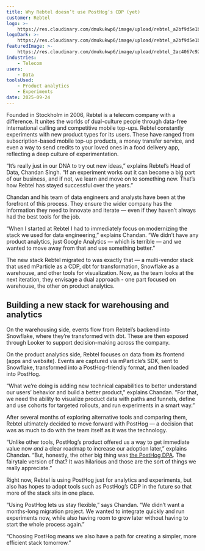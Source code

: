 ```yaml
---
title: Why Rebtel doesn’t use PostHog’s CDP (yet)
customer: Rebtel
logo: >-
    https://res.cloudinary.com/dmukukwp6/image/upload/rebtel_a2bf9d5e1b.svg
logoDark: >-
    https://res.cloudinary.com/dmukukwp6/image/upload/rebtel_a2bf9d5e1b.svg
featuredImage: >-
    https://res.cloudinary.com/dmukukwp6/image/upload/rebtel_2ac4067c92.png
industries:
    - Telecom
users:
    - Data
toolsUsed:
    - Product analytics
    - Experiments
date: 2025-09-24
---
```


Founded in Stockholm in 2006, Rebtel is a telecom company with a difference. It unites the worlds of dual-culture people through data-free international calling and competitive mobile top-ups. Rebtel constantly experiments with new product types for its users. These have ranged from subscription-based mobile top-up products, a money transfer service, and even a way to send credits to your loved ones in a food delivery app, reflecting a deep culture of experimentation.

“It’s really just in our DNA to try out new ideas,” explains Rebtel’s Head of Data, Chandan Singh. “If an experiment works out it can become a big part of our business, and if not, we learn and move on to something new. That’s how Rebtel has stayed successful over the years.”

Chandan and his team of data engineers and analysts have been at the forefront of this process. They ensure the wider company has the information they need to innovate and iterate — even if they haven’t always had the best tools for the job.

“When I started at Rebtel I had to immediately focus on modernizing the stack we used for data engineering,” explains Chandan. “We didn’t have any product analytics, just Google Analytics — which is terrible — and we wanted to move away from that and use something better.”

The new stack Rebtel migrated to was exactly that — a multi-vendor stack that used mParticle as a CDP, dbt for transformation, Snowflake as a warehouse, and other tools for visualization. Now, as the team looks at the next iteration, they envisage a dual approach - one part focused on warehouse, the other on product analytics.

## Building a new stack for warehousing and analytics

On the warehousing side, events flow from Rebtel’s backend into Snowflake, where they’re transformed with dbt. These are then exposed through Looker to support decision-making across the company.

On the product analytics side, Rebtel focuses on data from its frontend (apps and website). Events are captured via mParticle’s SDK, sent to Snowflake, transformed into a PostHog-friendly format, and then loaded into PostHog.

“What we’re doing is adding new technical capabilities to better understand our users’ behavior and build a better product," explains Chandan. "For that, we need the ability to visualize product data with paths and funnels, define and use cohorts for targeted rollouts, and run experiments in a smart way.”

After several months of exploring alternative tools and comparing them, Rebtel ultimately decided to move forward with PostHog — a decision that was as much to do with the team itself as it was the technology.

“Unlike other tools, PostHog’s product offered us a way to get immediate value now _and_ a clear roadmap to increase our adoption later,” explains Chandan. “But, honestly, the other big thing was [the PostHog DPA](/dpa). The fairytale version of that? It was hilarious and those are the sort of things we really appreciate.”

Right now, Rebtel is using PostHog just for analytics and experiments, but also has hopes to adopt tools such as PostHog’s CDP in the future so that more of the stack sits in one place.

“Using PostHog lets us stay flexible,” says Chandan. “We didn’t want a months-long migration project. We wanted to integrate quickly and run experiments now, while also having room to grow later without having to start the whole process again.”

“Choosing PostHog means we also have a path for creating a simpler, more efficient stack tomorrow.”
